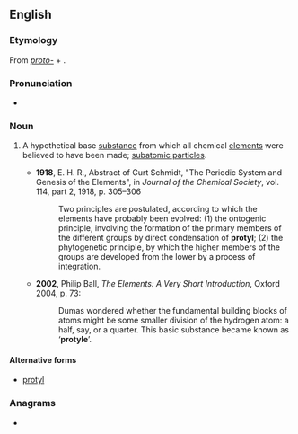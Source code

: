 ==English==

===Etymology===
From ''[[proto-]]'' + {{etyl|grc|en}} {{m|grc|ὕλη||timber, material}}.

===Pronunciation===
* {{IPA|/ˈpɹəʊtaɪl/|lang=en}}

===Noun===
{{en-noun|~}}

# {{lb|en|physics|chemistry|historical}} A hypothetical base [[substance]] from which all chemical [[elements]] were believed to have been made; [[subatomic particles]].
#* '''1918''', E. H. R., Abstract of Curt Schmidt, "The Periodic System and Genesis of the Elements", in ''Journal of the Chemical Society'', vol. 114, part 2, 1918, p. 305–306
#*: Two principles are postulated, according to which the elements have probably been evolved: (1) the ontogenic principle, involving the formation of the primary members of the different groups by direct condensation of '''protyl'''; (2) the phytogenetic principle, by which the higher members of the groups are developed from the lower by a process of integration.
#* '''2002''', Philip Ball, ''The Elements: A Very Short Introduction'', Oxford 2004, p. 73:
#*: Dumas wondered whether the fundamental building blocks of atoms might be some smaller division of the hydrogen atom: a half, say, or a quarter. This basic substance became known as ‘'''protyle'''’.

====Alternative forms====
* [[protyl]]

===Anagrams===
* {{anagrams|en|a=eloprty|pteroyl}}